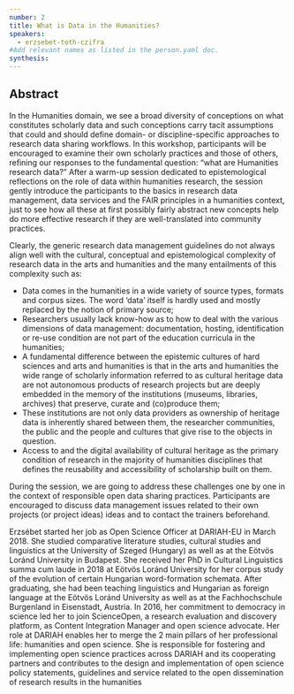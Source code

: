 ```yaml
---
number: 2
title: What is Data in the Humanities?
speakers:
  - erzsebet-toth-czifra
#Add relevant names as listed in the person.yaml doc.
synthesis:
---
```


## Abstract

In the Humanities domain, we see a broad diversity of conceptions on what
constitutes scholarly data and such conceptions carry tacit assumptions that
could and should define domain- or discipline-specific approaches to research
data sharing workflows. In this workshop, participants will be encouraged to
examine their own scholarly practices and those of others, refining our
responses to the fundamental question: “what are Humanities research data?”
After a warm-up session dedicated to epistemological reflections on the role of
data within humanities research, the session gently introduce the participants
to the basics in research data management, data services and the FAIR principles
in a humanities context, just to see how all these at first possibly fairly
abstract new concepts help do more effective research if they are
well-translated into community practices.

Clearly, the generic research data management guidelines do not always align
well with the cultural, conceptual and epistemological complexity of research
data in the arts and humanities and the many entailments of this complexity such
as:

- Data comes in the humanities in a wide variety of source types, formats and
  corpus sizes. The word ‘data’ itself is hardly used and mostly replaced by the
  notion of primary source;
- Researchers usually lack know-how as to how to deal with the various
  dimensions of data management: documentation, hosting, identification or
  re-use condition are not part of the education curricula in the humanities;
- A fundamental difference between the epistemic cultures of hard sciences and
  arts and humanities is that in the arts and humanities the wide range of
  scholarly information referred to as cultural heritage data are not autonomous
  products of research projects but are deeply embedded in the memory of the
  institutions (museums, libraries, archives) that preserve, curate and
  (co)produce them;
- These institutions are not only data providers as ownership of heritage data
  is inherently shared between them, the researcher communities, the public and
  the people and cultures that give rise to the objects in question.
- Access to and the digital availability of cultural heritage as the primary
  condition of research in the majority of humanities disciplines that defines
  the reusability and accessibility of scholarship built on them.

During the session, we are going to address these challenges one by one in the
context of responsible open data sharing practices. Participants are encouraged
to discuss data management issues related to their own projects (or project
ideas) ideas and to contact the trainers beforehand.

<Youtube
  id="Zqrkf7scGJA"
  caption="Erzsébet Tóth-Czifra - What is data in the humanities?"
/>

<Download download="docs/2.1 Toth-Czifra.pdf" />

<Speakers>

<Speaker speaker="erzsebet-toth-czifra">

Erzsébet started her job as Open Science Officer at DARIAH-EU in March 2018. She
studied comparative literature studies, cultural studies and linguistics at the
University of Szeged (Hungary) as well as at the Eötvös Loránd University in
Budapest. She received her PhD in Cultural Linguistics summa cum laude in 2018
at Eötvös Loránd University for her corpus study of the evolution of certain
Hungarian word-formation schemata. After graduating, she had been teaching
linguistics and Hungarian as foreign language at the Eötvös Loránd University as
well as at the Fachhochschule Burgenland in Eisenstadt, Austria. In 2016, her
commitment to democracy in science led her to join ScienceOpen, a research
evaluation and discovery platform, as Content Integration Manager and open
science advocate. Her role at DARIAH enables her to merge the 2 main pillars of
her professional life: humanities and open science. She is responsible for
fostering and implementing open science practices across DARIAH and its
cooperating partners and contributes to the design and implementation of open
science policy statements, guidelines and service related to the open
dissemination of research results in the humanities

</Speaker>

</Speakers>
